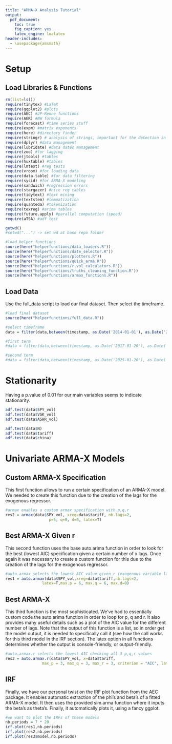 ```yaml
---
title: "ARMA-X Analysis Tutorial"
output:
  pdf_document: 
    toc: true
    fig_caption: yes
    latex_engine: lualatex
header-includes:
  - \usepackage{amsmath}
---
```

\newpage

# Setup

## Load Libraries \& Functions
```r
rm(list=ls())
require(tinytex) #LaTeX
require(ggplot2) #plots
require(AEC) #JP-Renne functions
require(AER) #NW formula
require(forecast) #time series stuff
require(expm) #matrix exponents
require(here) #directory finder
require(stringr) # analysis of strings, important for the detection in tweets
require(dplyr) #data management
require(lubridate) #data dates management
require(zoo) #for lagging
require(jtools) #tables
require(huxtable) #tables
require(lmtest) #reg tests
require(vroom) #for loading data
require(data.table) #for data filtering
require(sysid) #for ARMA-X modeling
require(sandwich) #regression errors
require(stargazer) #nice reg tables
require(tidytext) #text mining
require(textstem) #lemmatization
require(quanteda) #tokenization
require(texreg) #arima tables
require(future.apply) #parallel computation (speed)
require(aTSA) #adf test

getwd()
#setwd("...") -> set wd at base repo folder

#load helper functions
source(here("helperfunctions/data_loaders.R"))
source(here("helperfunctions/date_selector.R"))
source(here("helperfunctions/plotters.R"))
source(here("helperfunctions/quick_arma.R"))
source(here("helperfunctions/r.vol_calculators.R"))
source(here("helperfunctions/truths_cleaning_function.R"))
source(here("helperfunctions/armax_functions.R"))

```


## Load Data 

Use the full_data script to load our final dataset. Then select the 
timeframe.
```r

#load final dataset
source(here("helperfunctions/full_data.R"))

#select timeframe 
data = filter(data,between(timestamp, as.Date('2014-01-01'), as.Date('2025-05-07')))

#first term
#data = filter(data,between(timestamp, as.Date('2017-01-20'), as.Date('2021-01-20')))

#second term
#data = filter(data,between(timestamp, as.Date('2025-01-20'), as.Date('2025-05-07')))

```


# Stationarity
Having a p.value of 0.01 for our main variables seems to indicate stationarity.
```r

adf.test(data$SPY_vol)
adf.test(data$VGK_vol)
adf.test(data$ASHR_vol)

adf.test(data$N)
adf.test(data$tariff)
adf.test(data$china)

```
\newpage

# Univariate ARMA-X Models

## Custom ARMA-X Specification

This first function allows to run a certain specification of an ARMA-X model.
We needed to create this function due to the creation of the lags for the 
exogenous regressor. 
```r
#armax enables a custom armax specification with p,q,r 
res2 = armax(data$SPY_vol, xreg=data$tariff, nb.lags=2,
                   p=5, q=0, d=0, latex=T)
```

## Best ARMA-X Given r

This second function uses the base auto.arima function in order to look for the
best (lowest AIC) specification given a certain number of x lags. Once again
it was necessary to create a custom function for this due to the creation of 
the lags for the exogenous regressor.
```r

#auto.armax selects the lowest AIC value given r (exogenous variable lags) 
res1 = auto.armax(data$SPY_vol,xreg=data$tariff,nb.lags=2,
                latex=T,max.p = 6, max.q = 6, max.d=0)
```


## Best ARMA-X

This third function is the most sophisticated. We've had to essentially custom
code the auto.arima function in order to loop for p, q and r. It also
provides many useful details such as a plot of the AIC value for the different 
number of lags. Note that the output of this function is a list, so in order get 
the model output, it is needed to specifically call it (see how the call works
for this third model in the IRF section). The latex option in all functions 
determines whether the output is console-friendly, or output-friendly.
```r
#auto.armax.r selects the lowest AIC checking all 3 p,q,r values
res3 = auto.armax.r(data$SPY_vol, x=data$tariff, 
                max_p = 3, max_q = 3, max_r = 3, criterion = "AIC", latex=T)
```


## IRF

Finally, we have our personal twist on the IRF plot function from the AEC package.
It enables automatic extraction of the phi's and beta's of a fitted ARMA-X model.
It then uses the provided sim.arma function where it inputs the beta's as theta's.
Finally, it automatically plots it, using a fancy ggplot.
```r

#we want to plot the IRFs of these models
nb.periods = 7 * 20
irf.plot(res1,nb.periods)
irf.plot(res2,nb.periods)
irf.plot(res3$model,nb.periods)

```




















